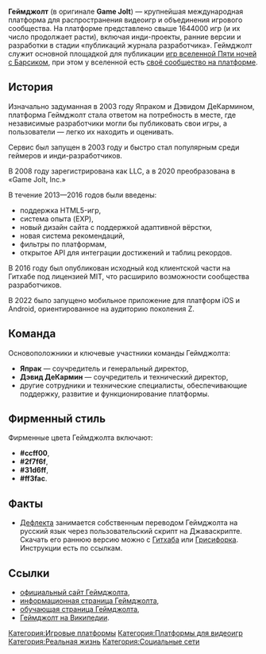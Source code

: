 {{Карточка сайта
| Название             = Геймджолт
| Логотип              = Логотип Геймджолта.png
| Размер логотипа      = 200px
| Ссылка               = https://www.gamejolt.com
| Коммерческий         = да
| Тип                  = социальная латформа для игр, геймеров и создателей контента
| Регистрация          = необязательна
| Основатели           = Япрак и Дэвид ДеКармин
| Дата основания       = 2003
| Страна происхождения = США
| Владелец             = Game Jolt, Inc.
| Текущее состояние    = активен
}}'''Геймджолт''' (в оригинале '''Game Jolt''') — крупнейшая международная платформа для распространения видеоигр и объединения игрового сообщества. На платформе представлено свыше 1644000 игр (и их число продолжает расти), включая инди-проекты, ранние версии и разработки в стадии «публикаций журнала разработчика». Геймджолт служит основной площадкой для публикации [[Игры вселенной Пяти ночей с Барсиком|игр вселенной Пяти ночей с Барсиком]], при этом у вселенной есть [https://gamejolt.com/c/fnwbarsik-uzhyfv своё сообщество на платформе].

== История ==
Изначально задуманная в 2003 году Япраком и Дэвидом ДеКармином, платформа Геймджолт стала ответом на потребность в месте, где независимые разработчики могли бы публиковать свои игры, а пользователи — легко их находить и оценивать.

Сервис был запущен в 2003 году и быстро стал популярным среди геймеров и инди-разработчиков.

В 2008 году зарегистрирована как LLC, а в 2020 преобразована в «Game Jolt, Inc.»

В течение 2013—2016 годов были введены:

* поддержка HTML5-игр,
* система опыта (EXP),
* новый дизайн сайта с поддержкой адаптивной вёрстки,
* новая система рекомендаций,
* фильтры по платформам,
* открытое API для интеграции достижений и таблиц рекордов.

В 2016 году был опубликован исходный код клиентской части на Гитхабе под лицензией MIT, что расширило возможности сообщества разработчиков.

В 2022 было запущено мобильное приложение для платформ iOS и Android, ориентированное на аудиторию поколения Z.

== Команда ==
Основоположники и ключевые участники команды Геймджолта:

* '''Япрак''' — соучредитель и генеральный директор,
* '''Дэвид ДеКармин''' — соучредитель и технический директор,
* другие сотрудники и технические специалисты, обеспечивающие поддержку, развитие и функционирование платформы.


== Фирменный стиль ==
Фирменные цвета Геймджолта включают:

* '''#ccff00''',
* '''#2f7f6f''',
* '''#31d6ff''',
* '''#ff3fac'''.

== Факты ==
* [[Дефлекта]] занимается собственным переводом Геймджолта на русский язык через пользовательский скрипт на Джаваскрипте. Скачать его раннюю версию можно с [https://github.com/RushanM/GameJolt-Russian-Translation Гитхаба] или [https://greasyfork.org/ru/scripts/496844-game-jolt-russian-translation Грисифорка]. Инструкции есть по ссылкам.

== Ссылки ==
* [https://gamejolt.com официальный сайт Геймджолта],
* [https://gamejolt.com/about информационная страница Геймджолта],
* [https://gamejolt.com/learn обучающая страница Геймджолта],
* [https://ru.wikipedia.org/wiki/Game_Jolt Геймджолт на Википедии].

[[Категория:Игровые платформы]]
[[Категория:Платформы для видеоигр]]
[[Категория:Реальная жизнь]]
[[Категория:Социальные сети]]
